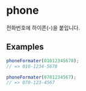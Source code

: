 
<Meta title="Utils/formater/phone" />

# phone

전화번호에 하이픈(-)을 붙입니다.

## Examples

```ts
phoneFormater(01012345678);
// => 010-1234-5678

phoneFormater(0701234567);
// => 070-123-4567
```
